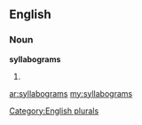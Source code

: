 ==English==

===Noun===
'''syllabograms'''

# {{plural of|[[syllabogram]]}}

[[Category:English plurals]]

[[ar:syllabograms]]
[[my:syllabograms]]